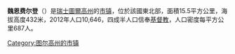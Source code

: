 {{Expand language|1=en|time=2020-07-05T13:08:54+00:00}}
{{Unreferenced|time=2020-07-05T13:08:54+00:00}}
{{Infobox Swiss town
 | subject_name		= 魏恩费尔登
 | municipality_name	= Weinfelden
 | municipality_type	= [[市镇_(瑞士)|市镇]]
 | image_photo = Weinfelden-01.jpg
 | imagepath_coa	= Weinfelden-blazon.svg
 | pixel_coa=
 | map			= 
 | languages		= German
 | canton		= 圖爾高州
 | iso-code-region 	= CH-TG
 | district		= [[魏恩费尔登区|魏恩费尔登区]]
 |coordinates = {{coord|47|34|N|9|6|E|display=inline,title}}
 |lat_NS=N|long_EW=E
 | postal_code		= 8570
 | municipality_code	= 4946
 | area			= 15.5
 | elevation		= 432
 |elevation_description= 
 | population		= 9977
 |populationof=2008
 | website		= www.weinfelden.ch
 | mayor		= 
 |mayor_asof=
 |mayor_party           =
 | mayor_title	= 
 |list_of_mayors	= 
 | places		= 
 | demonym		= 
 | neighboring_municipalities= [[Amlikon-Bissegg|Amlikon-Bissegg]], [[Berg,_Thurgau|Berg]], [[Bürglen,_Thurgau|Bürglen]], [[Bussnang|Bussnang]], [[Kemmental|Kemmental]], [[Märstetten|Märstetten]]
 | twintowns		= 
|}}

'''魏恩费尔登'''（{{lang-de|Weinfelden}}）是[[瑞士|瑞士]][[圖爾高州|圖爾高州]]的[[市镇_(瑞士)|市镇]]，位於該國東北部，面積15.5平方公里，海拔高度432米，2012年人口10,646，四成半人口信奉[[基督教|基督教]]，人口密度每平方公里687人。

{{图尔高州区划}}
{{Authority control}}
{{Switzerland-geo-stub}}
[[Category:图尔高州的市镇|Category:图尔高州的市镇]]
